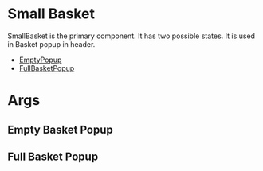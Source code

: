 

# Small Basket

SmallBasket is the primary component. It has two possible states. It is used in Basket popup in header.

- [EmptyPopup](#EmptyPopup)
- [FullBasketPopup](#FullBasketPopup)

# Args 
<ArgsTable of={SmallBasket} />

## Empty Basket Popup
<Story id="top-menu-basket-popup--empty-popup" />

## Full Basket Popup
<Story id="top-menu-basket-popup--full-basket-popup" />